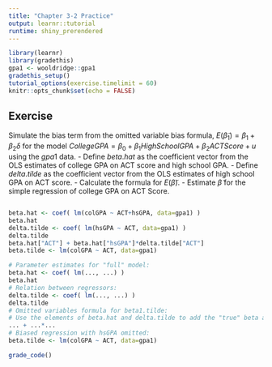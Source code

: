 ```yaml
---
title: "Chapter 3-2 Practice"
output: learnr::tutorial
runtime: shiny_prerendered
---
```


```r
library(learnr)
library(gradethis)
gpa1 <- wooldridge::gpa1
gradethis_setup()
tutorial_options(exercise.timelimit = 60)
knitr::opts_chunk$set(echo = FALSE)
```

## Exercise

Simulate the bias term from the omitted variable bias formula, $E(\tilde\beta_1) = \beta_1 + \beta_2\delta$ for the model $CollegeGPA = \beta_0 + \beta_1HighSchoolGPA + \beta_2ACTScore + u$ using the $gpa1$ data. 
  - Define $beta.hat$ as the coefficient vector from the OLS estimates of college GPA on ACT score and high school GPA. 
  - Define $delta.tilde$ as the coefficient vector from the OLS estimates of high school GPA on ACT score. 
  - Calculate the formula for $E(\tilde\beta)$. 
  - Estimate $\tilde\beta$ for the simple regression of college GPA on ACT Score. 

```r

```

```r
beta.hat <- coef( lm(colGPA ~ ACT+hsGPA, data=gpa1) )
beta.hat
delta.tilde <- coef( lm(hsGPA ~ ACT, data=gpa1) )
delta.tilde
beta.hat["ACT"] + beta.hat["hsGPA"]*delta.tilde["ACT"]
beta.tilde <- lm(colGPA ~ ACT, data=gpa1)
```

```r
# Parameter estimates for "full" model:
beta.hat <- coef( lm(..., ...) )
beta.hat
# Relation between regressors:
delta.tilde <- coef( lm(..., ...) )
delta.tilde
# Omitted variables formula for beta1.tilde:
# Use the elements of beta.hat and delta.tilde to add the "true" beta and the bias.
... + ...*...
# Biased regression with hsGPA omitted:
beta.tilde <- lm(colGPA ~ ACT, data=gpa1)
```

```r
grade_code()
```

